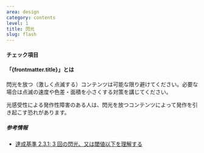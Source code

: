 ```yaml
---
area: design
category: contents
level: 1
title: 閃光
slug: flash
---
```



#### チェック項目

<Checkpoint title="閃光を放つコンテンツは避ける" />
<Checkpoint title="閃光を放つコンテンツは、1秒間に3回より遅く点滅するようにする" />
<Checkpoint title="1秒間に3回以上点滅する場合は、点滅するコンテンツのサイズを小さくする" />

#### 「{frontmatter.title}」とは

閃光を放つ（激しく点滅する）コンテンツは可能な限り避けてください。必要な場合は点滅の速度や色差・面積を小さくする対策を講じてください。

光感受性による発作性障害のある人は、閃光を放つコンテンツによって発作を引き起こす恐れがあります。

##### 参考情報

- [達成基準 2.3.1: 3 回の閃光、又は閾値以下を理解する](https://waic.jp/docs/WCAG21/Understanding/three-flashes-or-below-threshold.html)
